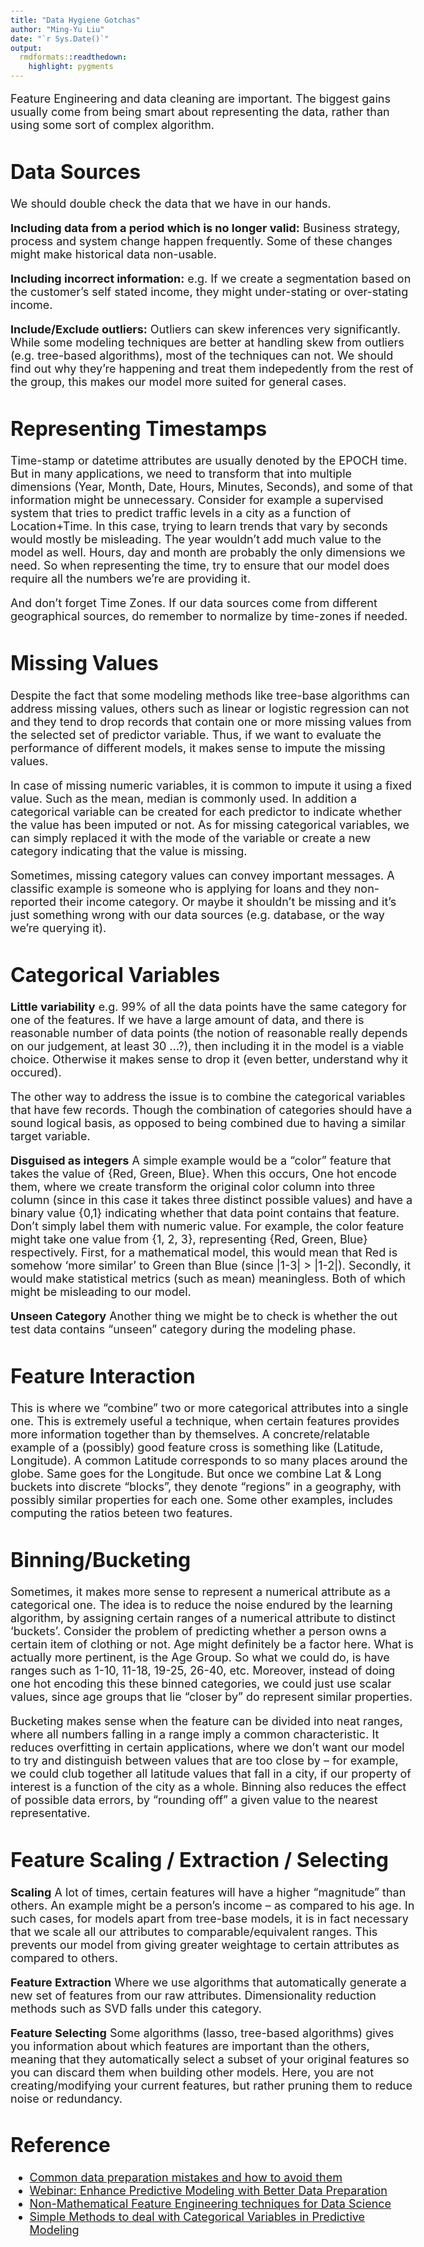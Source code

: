 ```yaml
---
title: "Data Hygiene Gotchas"
author: "Ming-Yu Liu"
date: "`r Sys.Date()`"
output:
  rmdformats::readthedown:
    highlight: pygments
---
```


<style type="text/css">
p{ /* Normal  */
   font-size: 18px;
}
body{ /* Normal  */
   font-size: 18px;
}
td {  /* Table  */
   font-size: 14px;
}
h1 { /* Header 1 */
 font-size: 32px;
}
h2 { /* Header 2 */
 font-size: 26px;
}
h3 { /* Header 3 */
 font-size: 22px;
}
code.r{ /* Code block */
  font-size: 14px;
}
pre { /* Code block */
  font-size: 14px
}
</style>


Feature Engineering and data cleaning are important. The biggest gains usually come from being smart about representing the data, rather than using some sort of complex algorithm.

# Data Sources

We should double check the data that we have in our hands.

**Including data from a period which is no longer valid:** Business strategy, process and system change happen frequently. Some of these changes might make historical data non-usable.

**Including incorrect information:** e.g. If we create a segmentation based on the customer's self stated income, they might under-stating or over-stating income.

**Include/Exclude outliers:** Outliers can skew inferences very significantly. While some modeling techniques are better at handling skew from outliers (e.g. tree-based algorithms), most of the techniques can not. We should find out why they're happening and treat them indepedently from the rest of the group, this makes our model more suited for general cases. 


# Representing Timestamps

Time-stamp or datetime attributes are usually denoted by the EPOCH time. But in many applications, we need to transform that into multiple dimensions (Year, Month, Date, Hours, Minutes, Seconds), and some of that information might be unnecessary. Consider for example a supervised system that tries to predict traffic levels in a city as a function of Location+Time. In this case, trying to learn trends that vary by seconds would mostly be misleading. The year wouldn’t add much value to the model as well. Hours, day and month are probably the only dimensions we need. So when representing the time, try to ensure that our model does require all the numbers we're are providing it.

And don't forget Time Zones. If our data sources come from different geographical sources, do remember to normalize by time-zones if needed.


# Missing Values

Despite the fact that some modeling methods like tree-base algorithms can address missing values, others such as linear or logistic regression can not and they tend to drop records that contain one or more missing values from the selected set of predictor variable. Thus, if we want to evaluate the performance of different models, it makes sense to impute the missing values.

In case of missing numeric variables, it is common to impute it using a fixed value. Such as the mean, median is commonly used. In addition a categorical variable can be created for each predictor to indicate whether the value has been imputed or not. As for missing categorical variables, we can simply replaced it with the mode of the variable or create a new category indicating that the value is missing. 

Sometimes, missing category values can convey important messages. A classific example is someone who is applying for loans and they non-reported their income category. Or maybe it shouldn't be missing and it's just something wrong with our data sources (e.g. database, or the way we're querying it).


# Categorical Variables

**Little variability** e.g. 99% of all the data points have the same category for one of the features. If we have a large amount of data, and there is reasonable number of data points (the notion of reasonable really depends on our judgement, at least 30 ...?), then including it in the model is a viable choice. Otherwise it makes sense to drop it (even better, understand why it occured). 

The other way to address the issue is to combine the categorical variables that have few records. Though the combination of categories should have a sound logical basis, as opposed to being combined due to having a similar target variable.

**Disguised as integers** A simple example would be a "color" feature that takes the value of {Red, Green, Blue}. When this occurs, One hot encode them, where we create transform the original color column into three column (since in this case it takes three distinct possible values) and have a binary value {0,1} indicating whether that data point contains that feature. Don't simply label them with numeric value. For example, the color feature might take one value from {1, 2, 3}, representing {Red, Green, Blue} respectively. First, for a mathematical model, this would mean that Red is somehow ‘more similar’ to Green than Blue (since |1-3| > |1-2|). Secondly, it would make statistical metrics (such as mean) meaningless. Both of which might be misleading to our model.

**Unseen Category** Another thing we might be to check is whether the out test data contains "unseen" category during the modeling phase.


# Feature Interaction

This is where we "combine" two or more categorical attributes into a single one. This is extremely useful a technique, when certain features provides more information together than by themselves. A concrete/relatable example of a (possibly) good feature cross is something like (Latitude, Longitude). A common Latitude corresponds to so many places around the globe. Same goes for the Longitude. But once we combine Lat & Long buckets into discrete "blocks", they denote "regions" in a geography, with possibly similar properties for each one. Some other examples, includes computing the ratios beteen two features.

# Binning/Bucketing

Sometimes, it makes more sense to represent a numerical attribute as a categorical one. The idea is to reduce the noise endured by the learning algorithm, by assigning certain ranges of a numerical attribute to distinct ‘buckets’. Consider the problem of predicting whether a person owns a certain item of clothing or not. Age might definitely be a factor here. What is actually more pertinent, is the Age Group. So what we could do, is have ranges such as 1-10, 11-18, 19-25, 26-40, etc. Moreover, instead of doing one hot encoding this these binned categories, we could just use scalar values, since age groups that lie "closer by" do represent similar properties.

Bucketing makes sense when the feature can be divided into neat ranges, where all numbers falling in a range imply a common characteristic. It reduces overfitting in certain applications, where we don’t want our model to try and distinguish between values that are too close by – for example, we could club together all latitude values that fall in a city, if our property of interest is a function of the city as a whole. Binning also reduces the effect of possible data errors, by "rounding off" a given value to the nearest representative.


# Feature Scaling / Extraction / Selecting

**Scaling** A lot of times, certain features will have a higher "magnitude" than others. An example might be a person’s income – as compared to his age. In such cases, for models apart from tree-base models, it is in fact necessary that we scale all our attributes to comparable/equivalent ranges. This prevents our model from giving greater weightage to certain attributes as compared to others.

**Feature Extraction** Where we use algorithms that automatically generate a new set of features from our raw attributes. Dimensionality reduction methods such as SVD falls under this category.

**Feature Selecting** Some algorithms (lasso, tree-based algorithms) gives you information about which features are important than the others, meaning that they automatically select a subset of your original features so you can discard them when building other models. Here, you are not creating/modifying your current features, but rather pruning them to reduce noise or redundancy.


# Reference

- [Common data preparation mistakes and how to avoid them](http://www.analyticsvidhya.com/blog/2013/08/common-data-preparation-mistakes-avoid-them/)
- [Webinar: Enhance Predictive Modeling with Better Data Preparation](http://www.datasciencecentral.com/video/enhance-predictive-modeling-with-better-data-preparation)
- [Non-Mathematical Feature Engineering techniques for Data Science](https://codesachin.wordpress.com/2016/06/25/non-mathematical-feature-engineering-techniques-for-data-science/)
- [Simple Methods to deal with Categorical Variables in Predictive Modeling](http://www.analyticsvidhya.com/blog/2015/11/easy-methods-deal-categorical-variables-predictive-modeling/)

